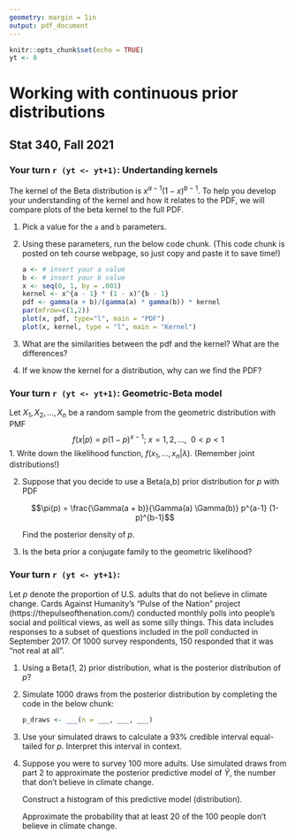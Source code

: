 ```yaml
---
geometry: margin = 1in
output: pdf_document
---
```


\pagenumbering{gobble}

```r
knitr::opts_chunk$set(echo = TRUE)
yt <- 0
```

# Working with continuous prior distributions
## Stat 340, Fall 2021

\bigskip

### Your turn `r (yt <- yt+1)`: Undertanding kernels

The kernel of the Beta distribution is $x^{a-1}(1 - x)^{b-1}$. To help you develop your understanding of the kernel and how it relates to the PDF, we will compare plots of the beta kernel to the full PDF.

1. Pick a value for the `a` and `b` parameters.

\vspace{1.25in}

2. Using these parameters, run the below code chunk. (This code chunk is posted on teh course webpage, so just copy and paste it to save time!)

    ```r
a <- # insert your a value
b <- # insert your b value
x <- seq(0, 1, by = .001) 
kernel <- x^{a - 1} * (1 - x)^{b - 1} 
pdf <- gamma(a + b)/(gamma(a) * gamma(b)) * kernel 
par(mfrow=c(1,2))
plot(x, pdf, type="l", main = "PDF")
plot(x, kernel, type = "l", main = "Kernel")
```

3. What are the similarities between the pdf and the kernel? What are the differences?

\vspace{1.25in}

4. If we know the kernel for a distribution, why can we find the PDF?

\vspace{1.25in}

\clearpage

### Your turn `r (yt <- yt+1)`: Geometric-Beta model

Let $X_{1},X_{2},\ldots,X_{n}$ be a random sample from the geometric distribution with PMF 
$$f(x| p) = p(1-p)^{x-1};\ x = 1, 2, \ldots, \ \ 0 < p < 1$$
1. Write down the likelihood function, $f(x_1, \ldots, x_n | \lambda)$. (Remember joint distributions!)

\vspace{1.25in}

2. Suppose that you decide to use a Beta(a,b) prior distribution for $p$ with PDF

    $$\pi(p) = \frac{\Gamma(a + b)}{\Gamma(a) \Gamma(b)} p^{a-1} (1-p)^{b-1}$$ 

    Find the posterior density of $p$.
    
    \vspace{3.75in}

3. Is the beta prior a conjugate family to the geometric likelihood?


\clearpage

### Your turn `r (yt <- yt+1)`: 

Let  $p$ denote the proportion of U.S. adults that do not believe in climate change. Cards Against Humanity's "Pulse of the Nation" project (https://thepulseofthenation.com/) conducted monthly polls into people's social and political views, as well as some silly things. This data includes responses to a subset of questions included in the poll conducted in September 2017. Of 1000 survey respondents, 150 responded that it was "not real at all".

1. Using a Beta(1, 2) prior distribution, what is the posterior distribution of $p$?

\vspace{1.25in}

2. Simulate 1000 draws from the posterior distribution by completing the code in the below chunk:

    ```r
p_draws <- ___(n = ___, ___, ___)
```

3. Use your simulated draws to calculate a 93% credible interval
 equal-tailed for $p$. Interpret this interval in context.
 
\vspace{1.25in}
 
4. Suppose you were to survey 100 more adults. Use simulated draws from part 2 to approximate the posterior predictive model of $\tilde{Y}$, the number that don’t believe in climate change. 

    Construct a histogram of this predictive model (distribution).

    Approximate the probability that at least 20 of the 100 people don’t believe in climate change.
